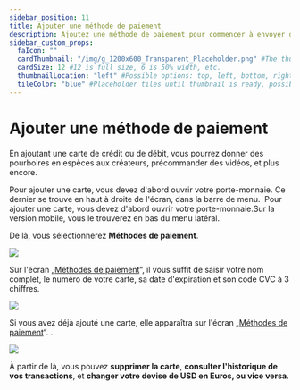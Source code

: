 ---
sidebar_position: 11
title: Ajouter une méthode de paiement
description: Ajoutez une méthode de paiement pour commencer à envoyer des pourboires en espèces aux créateurs.
sidebar_custom_props:
  faIcon: ""
  cardThumbnail: "/img/g_1200x600_Transparent_Placeholder.png" #The thumbnail on the category card.
  cardSize: 12 #12 is full size, 6 is 50% width, etc.
  thumbnailLocation: "left" #Possible options: top, left, bottom, right, none
  tileColor: "blue" #Placeholder tiles until thumbnail is ready, possible options: blue, cream, darkpurple, lightpurple, mauve, orange, pink, none
---

# Ajouter une méthode de paiement

En ajoutant une carte de crédit ou de débit, vous pourrez donner des pourboires en espèces aux créateurs, précommander des vidéos, et plus encore.


<Tabs groupId="device">
  <TabItem value="web" label="Web">
    Pour ajouter une carte, vous devez d'abord ouvrir votre <OdyseeButton url="https://odysee.com/$/wallet"><OdyseeIcon type="credits" />  porte-monnaie</OdyseeButton>. Ce dernier se trouve en haut à droite de l'écran, dans la barre de menu.
    <Image img="/img/fr/Ajouteruneméthodedepaiement01.png" />
  </TabItem>
  <TabItem value="mobile" label="Mobile">
    Pour ajouter une carte, vous devez d'abord ouvrir votre <OdyseeButton url="https://odysee.com/$/wallet"><OdyseeIcon type="credits" />  porte-monnaie</OdyseeButton>.Sur la version mobile, vous le trouverez en bas du menu latéral.
    <Image img="/img/fr/Mportefeuille.png" />
  </TabItem>
</Tabs>

De là, vous sélectionnerez **Méthodes de paiement**.

![](/img/fr/Ajouteruneméthodedepaiement02.png)

Sur l'écran „[Méthodes de paiement](https://odysee.com/$/settings/card)“, il vous suffit de saisir votre nom complet, le numéro de votre carte, sa date d'expiration et son code CVC à 3 chiffres.

![](/img/fr/paiement.png)

Si vous avez déjà ajouté une carte, elle apparaîtra sur l'écran „[Méthodes de paiement](https://odysee.com/$/settings/card)“.
.

![](https://i.imgur.com/pUuzmPC.png)

À partir de là, vous pouvez **supprimer la carte**, **consulter l'historique de vos transactions**, et **changer votre devise de USD en Euros, ou vice versa**.
